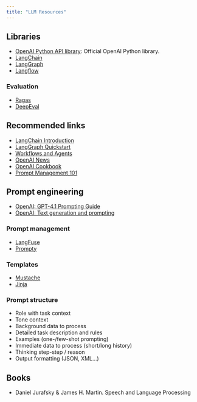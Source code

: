 ```yaml
---
title: "LLM Resources"
---
```


## Libraries

- [OpenAI Python API library](https://github.com/openai/openai-python): Official OpenAI Python library.
- [LangChain](https://github.com/langchain-ai/langchain)
- [LangGraph](https://github.com/langchain-ai/langgraph)
- [Langflow](https://www.langflow.org)

### Evaluation

- [Ragas](https://docs.ragas.io/en/stable/)
- [DeepEval](https://docs.confident-ai.com)

## Recommended links

- [LangChain Introduction](https://python.langchain.com/docs/introduction/)
- [LangGraph Quickstart](https://langchain-ai.github.io/langgraph/tutorials/introduction/)
- [Workflows and Agents](https://langchain-ai.github.io/langgraph/tutorials/workflows/)
- [OpenAI News](https://openai.com/news/)
- [OpenAI Cookbook](https://cookbook.openai.com)
- [Prompt Management 101](https://www.youtube.com/watch?v=Qddc_DNo9qY)

## Prompt engineering

- [OpenAI: GPT-4.1 Prompting Guide](https://cookbook.openai.com/examples/gpt4-1_prompting_guide)
- [OpenAI: Text generation and prompting](https://platform.openai.com/docs/guides/text?api-mode=responses)

### Prompt management

- [LangFuse](https://langfuse.com/docs/prompts/get-started)
- [Prompty](https://prompty.ai)

### Templates

- [Mustache](https://mustache.github.io/mustache.5.html)
- [Jinja](https://jinja.palletsprojects.com/en/stable/templates/)

### Prompt structure

- Role with task context
- Tone context
- Background data to process
- Detailed task description and rules
- Examples (one-/few-shot prompting)
- Immediate data to process (short/long history)
- Thinking step-step / reason
- Output formatting (JSON, XML…)

## Books

- Daniel Jurafsky & James H. Martin. Speech and Language Processing